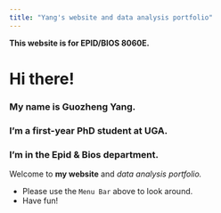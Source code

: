 ```yaml
---
title: "Yang's website and data analysis portfolio"
---
```


**This website is for EPID/BIOS 8060E.**

# Hi there!

### My name is Guozheng Yang.

### I'm a first-year PhD student at UGA.

### I'm in the Epid & Bios department.

Welcome to **my website** and *data analysis portfolio.*

-   Please use the `Menu Bar` above to look around.
-   Have fun!

